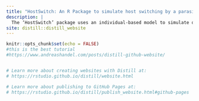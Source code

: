 ---
title: "HostSwitch: An R Package to simulate host switching by a parasite"
description: |
  The ‘HostSwitch’ package uses an individual-based model to simulate dispersion and host switch events by a consumer. As a consequence to the adaptation to a new resource, the consumer may expand its host range. The HostSwitch R package provides functions to explore host switch events on a novel resource over the time. Based on the Individual-Based Model (IBM) published in Araujo et al. (2015), the main function of this R package simulates the colonization dynamics of consumers over resources that are randomly offered. The HostSwitch package was implemented by including all functionalities in the original IBM model as well as numerous additions, such as comparison and evaluation of simulations with several customized parameter options and an in-depth description of the parameters in an ecological context. We aim to reach a broader audience by providing an interactive visualization of the model and linking the theoretical model to real world scenarios. The dataset (“data$parli”) provided with the present package provide a useful series of example with some parameters retrived from the literature.
site: distill::distill_website
---

```{r setup, include=FALSE}
knitr::opts_chunk$set(echo = FALSE)
#this is the best tutorial
#https://www.andreashandel.com/posts/distill-github-website/


# Learn more about creating websites with Distill at:
# https://rstudio.github.io/distill/website.html

# Learn more about publishing to GitHub Pages at:
# https://rstudio.github.io/distill/publish_website.html#github-pages

```


